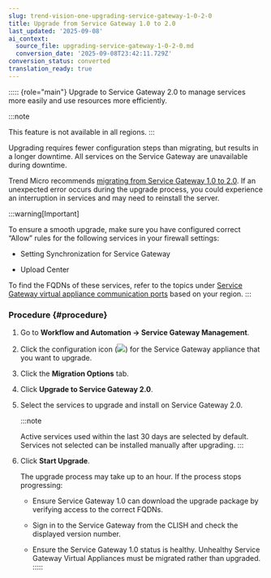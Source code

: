 ```yaml
---
slug: trend-vision-one-upgrading-service-gateway-1-0-2-0
title: Upgrade from Service Gateway 1.0 to 2.0
last_updated: '2025-09-08'
ai_context:
  source_file: upgrading-service-gateway-1-0-2-0.md
  conversion_date: '2025-09-08T23:42:11.729Z'
conversion_status: converted
translation_ready: true
---
```


::::: {role="main"}
Upgrade to Service Gateway 2.0 to manage services more easily and use resources more efficiently.

:::note

This feature is not available in all regions.
:::

Upgrading requires fewer configuration steps than migrating, but results in a longer downtime. All services on the Service Gateway are unavailable during downtime.

Trend Micro recommends [migrating from Service Gateway 1.0 to 2.0](migrating-service-gateway-1-0-2-0.mdx). If an unexpected error occurs during the upgrade process, you could experience an interruption in services and may need to reinstall the server.

:::warning[Important]

To ensure a smooth upgrade, make sure you have configured correct “Allow” rules for the following services in your firewall settings:

- Setting Synchronization for Service Gateway

- Upload Center

To find the FQDNs of these services, refer to the topics under [Service Gateway virtual appliance communication ports](sg-ports-used.mdx) based on your region.
:::

### Procedure {#procedure}

1.  Go to **Workflow and Automation → Service Gateway Management**.

2.  Click the configuration icon (![](/images/configure=GUID-657DB993-ADC7-4DEC-8C62-C8739D74760E.webp)) for the Service Gateway appliance that you want to upgrade.

3.  Click the **Migration Options** tab.

4.  Click **Upgrade to Service Gateway 2.0**.

5.  Select the services to upgrade and install on Service Gateway 2.0.

    :::note

    Active services used within the last 30 days are selected by default. Services not selected can be installed manually after upgrading.
    :::

6.  Click **Start Upgrade**.

    The upgrade process may take up to an hour. If the process stops progressing:

    - Ensure Service Gateway 1.0 can download the upgrade package by verifying access to the correct FQDNs.

    - Sign in to the Service Gateway from the CLISH and check the displayed version number.

    - Ensure the Service Gateway 1.0 status is healthy. Unhealthy Service Gateway Virtual Appliances must be migrated rather than upgraded.
:::::
